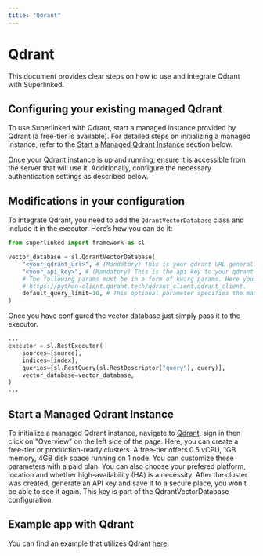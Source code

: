 ```yaml
---
title: "Qdrant"
---
```


# Qdrant

This document provides clear steps on how to use and integrate Qdrant with Superlinked.

## Configuring your existing managed Qdrant

To use Superlinked with Qdrant, start a managed instance provided by Qdrant (a free-tier is available). For detailed steps on initializing a managed instance, refer to the [Start a Managed Qdrant Instance](#start-a-managed-qdrant-instance) section below.

Once your Qdrant instance is up and running, ensure it is accessible from the server that will use it. Additionally, configure the necessary authentication settings as described below.

## Modifications in your configuration

To integrate Qdrant, you need to add the `QdrantVectorDatabase` class and include it in the executor. Here’s how you can do it:
```python
from superlinked import framework as sl

vector_database = sl.QdrantVectorDatabase(
    "<your_qdrant_url>", # (Mandatory) This is your qdrant URL generally with a port but without any extra fields
    "<your_api_key>", # (Mandatory) This is the api key to your qdrant cluster
    # The following params must be in a form of kwarg params. Here you can specify anything that the official python client enables. For more details visit:
    # https://python-client.qdrant.tech/qdrant_client.qdrant_client.
    default_query_limit=10, # This optional parameter specifies the maximum number of query results returned. If not set, it defaults to 10.
)
```

Once you have configured the vector database just simply pass it to the executor.
```python
...
executor = sl.RestExecutor(
    sources=[source],
    indices=[index],
    queries=[sl.RestQuery(sl.RestDescriptor("query"), query)],
    vector_database=vector_database,
)
...
```

## Start a Managed Qdrant Instance

To initialize a managed Qdrant instance, navigate to [Qdrant](https://cloud.qdrant.io/login), sign in then click on "Overview" on the left side of the page. Here, you can create a free-tier or production-ready clusters. A free-tier offers 0.5 vCPU, 1GB memory, 4GB disk space running on 1 node. You can customize these parameters with a paid plan. You can also choose your prefered platform, location and whether high-availability (HA) is a necessity.
After the cluster was created, generate an API key and save it to a secure place, you won't be able to see it again. This key is part of the QdrantVectorDatabase configuration.

## Example app with Qdrant

You can find an example that utilizes Qdrant [here](https://github.com/superlinked/superlinked/blob/main/docs/run-in-production/vdbs/qdrant/app_with_qdrant.py).
